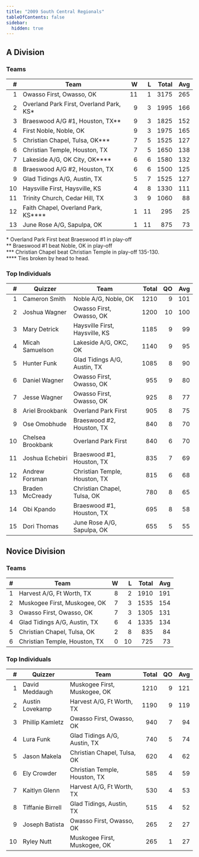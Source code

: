 ```yaml
---
title: "2009 South Central Regionals"
tableOfContents: false
sidebar:
  hidden: true
---
```


## A Division

### Teams

|    # | Team                                    |    W |    L | Total |  Avg |
| ---: | --------------------------------------- | ---: | ---: | ----: | ---: |
|    1 | Owasso First, Owasso, OK                |   11 |    1 |  3175 |  265 |
|    2 | Overland Park First, Overland Park, KS* |    9 |    3 |  1995 |  166 |
|    3 | Braeswood A/G #1, Houston, TX**         |    9 |    3 |  1825 |  152 |
|    4 | First Noble, Noble, OK                  |    9 |    3 |  1975 |  165 |
|    5 | Christian Chapel, Tulsa, OK***          |    7 |    5 |  1525 |  127 |
|    6 | Christian Temple, Houston, TX           |    7 |    5 |  1650 |  138 |
|    7 | Lakeside A/G, OK City, OK****           |    6 |    6 |  1580 |  132 |
|    8 | Braeswood A/G #2, Houston, TX           |    6 |    6 |  1500 |  125 |
|    9 | Glad Tidings A/G, Austin, TX            |    5 |    7 |  1525 |  127 |
|   10 | Haysville First, Haysville, KS          |    4 |    8 |  1330 |  111 |
|   11 | Trinity Church, Cedar Hill, TX          |    3 |    9 |  1060 |   88 |
|   12 | Faith Chapel, Overland Park, KS****     |    1 |   11 |   295 |   25 |
|   13 | June Rose A/G, Sapulpa, OK              |    1 |   11 |   875 |   73 |

\* Overland Park First beat Braeswood #1 in play-off\
\*\* Braeswood #1 beat Noble, OK in play-off\
\*\*\* Christian Chapel beat Christian Temple in play-off 135-130.\
\*\*\*\* Ties broken by head to head.

### Top Individuals

|    # | Quizzer           | Team                           | Total |   QO |  Avg |
| ---: | ----------------- | ------------------------------ | ----: | ---: | ---: |
|    1 | Cameron Smith     | Noble A/G, Noble, OK           |  1210 |    9 |  101 |
|    2 | Joshua Wagner     | Owasso First, Owasso, OK       |  1200 |   10 |  100 |
|    3 | Mary Detrick      | Haysville First, Haysville, KS |  1185 |    9 |   99 |
|    4 | Micah Samuelson   | Lakeside A/G, OKC, OK          |  1140 |    9 |   95 |
|    5 | Hunter Funk       | Glad Tidings A/G, Austin, TX   |  1085 |    8 |   90 |
|    6 | Daniel Wagner     | Owasso First, Owasso, OK       |   955 |    9 |   80 |
|    7 | Jesse Wagner      | Owasso First, Owasso, OK       |   925 |    8 |   77 |
|    8 | Ariel Brookbank   | Overland Park First            |   905 |    8 |   75 |
|    9 | Ose Omobhude      | Braeswood #2, Houston, TX      |   840 |    8 |   70 |
|   10 | Chelsea Brookbank | Overland Park First            |   840 |    6 |   70 |
|   11 | Joshua Echebiri   | Braeswood #1, Houston, TX      |   835 |    7 |   69 |
|   12 | Andrew Forsman    | Christian Temple, Houston, TX  |   815 |    6 |   68 |
|   13 | Braden McCready   | Christian Chapel, Tulsa, OK    |   780 |    8 |   65 |
|   14 | Obi Kpando        | Braeswood #1, Houston, TX      |   695 |    8 |   58 |
|   15 | Dori Thomas       | June Rose A/G, Sapulpa, OK     |   655 |    5 |   55 |

## Novice Division

### Teams

|    # | Team                          |    W |    L | Total |  Avg |
| ---: | ----------------------------- | ---: | ---: | ----: | ---: |
|    1 | Harvest A/G, Ft Worth, TX     |    8 |    2 |  1910 |  191 |
|    2 | Muskogee First, Muskogee, OK  |    7 |    3 |  1535 |  154 |
|    3 | Owasso First, Owasso, OK      |    7 |    3 |  1305 |  131 |
|    4 | Glad Tidings A/G, Austin, TX  |    6 |    4 |  1335 |  134 |
|    5 | Christian Chapel, Tulsa, OK   |    2 |    8 |   835 |   84 |
|    6 | Christian Temple, Houston, TX |    0 |   10 |   725 |   73 |

### Top Individuals

|    # | Quizzer          | Team                          | Total |   QO |  Avg |
| ---: | ---------------- | ----------------------------- | ----: | ---: | ---: |
|    1 | David Meddaugh   | Muskogee First, Muskogee, OK  |  1210 |    9 |  121 |
|    2 | Austin Lovekamp  | Harvest A/G, Ft Worth, TX     |  1190 |    9 |  119 |
|    3 | Phillip Kamletz  | Owasso First, Owasso, OK      |   940 |    7 |   94 |
|    4 | Lura Funk        | Glad Tidings A/G, Austin, TX  |   740 |    5 |   74 |
|    5 | Jason Makela     | Christian Chapel, Tulsa, OK   |   620 |    4 |   62 |
|    6 | Ely Crowder      | Christian Temple, Houston, TX |   585 |    4 |   59 |
|    7 | Kaitlyn Glenn    | Harvest A/G, Ft Worth, TX     |   530 |    4 |   53 |
|    8 | Tiffanie Birrell | Glad Tidings, Austin, TX      |   515 |    4 |   52 |
|    9 | Joseph Batista   | Owasso First, Owasso, OK      |   265 |    2 |   27 |
|   10 | Ryley Nutt       | Muskogee First, Muskogee, OK  |   265 |    1 |   27 |
